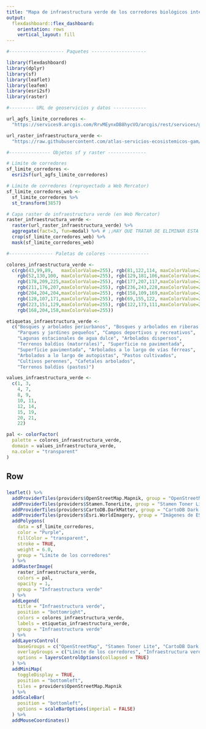 ```yaml
---
title: "Mapa de infraestructura verde de los corredores biológicos interurbanos María Aguilar y Río Torres"
output: 
  flexdashboard::flex_dashboard:
    orientation: rows
    vertical_layout: fill
---
```


```r
#-------------------- Paquetes --------------------

library(flexdashboard)
library(dplyr)
library(sf)
library(leaflet)
library(leafem)
library(esri2sf)
library(raster)

#--------- URL de geoservicios y datos ------------

url_agfs_limite_corredores <-
  "https://services9.arcgis.com/RrvMEynxDB8hycVO/arcgis/rest/services/gam_limite_corredores/FeatureServer/0"

url_raster_infraestructura_verde <-
  "https://raw.githubusercontent.com/atlas-servicios-ecosistemicos-gam/datos/master/infraestructura-verde/corredores/IV_CORREDORES_WEB.TIF"

#--------------- Objetos sf y raster --------------

# Límite de corredores
sf_limite_corredores <- 
  esri2sf(url_agfs_limite_corredores)

# Límite de corredores (reproyectado a Web Mercator)
sf_limite_corredores_web <- 
  sf_limite_corredores %>%
  st_transform(3857)

# Capa raster de infraestructura verde (en Web Mercator)
raster_infraestructura_verde <-
  raster(url_raster_infraestructura_verde) %>%
  aggregate(fact=3, fun=modal) %>% # ¡¡HAY QUE TRATAR DE ELIMINAR ESTA AGRUPACIÓN. PODRÍA FUNCIONAR AL USAR MÁS MEMORIA LINUX!!
  crop(sf_limite_corredores_web) %>%
  mask(sf_limite_corredores_web)

#---------------- Paletas de colores ---------------

colores_infraestructura_verde <- 
  c(rgb(43,99,89,   maxColorValue=255), rgb(81,122,114, maxColorValue=255), 
    rgb(52,130,100, maxColorValue=255), rgb(129,181,106,maxColorValue=255),
    rgb(178,209,225,maxColorValue=255), rgb(177,207,117,maxColorValue=255),
    rgb(211,176,207,maxColorValue=255), rgb(236,243,228,maxColorValue=255), 
    rgb(204,204,204,maxColorValue=255), rgb(158,109,169,maxColorValue=255),
    rgb(128,107,171,maxColorValue=255), rgb(69,155,122, maxColorValue=255), 
    rgb(223,151,129,maxColorValue=255), rgb(122,173,111,maxColorValue=255), 
    rgb(168,204,158,maxColorValue=255))

etiquetas_infraestructura_verde <- 
  c("Bosques y arbolados periurbanos", "Bosques y arbolados en riberas de ríos", 
    "Parques y jardines pequeños", "Campos deportivos y recreativos", 
    "Lagunas estacionales de agua dulce", "Arbolados dispersos", 
    "Terrenos baldíos (matorrales)", "Superficie no pavimentada", 
    "Superficie pavimentada", "Arbolados a lo largo de vías férreas", 
    "Arbolados a lo largo de autopistas", "Pastos cultivados", 
    "Cultivos perennes", "Cafetales arbolados",
    "Terrenos baldíos (pastos)")

values_infraestructura_verde <- 
  c(1, 3, 
    4, 7, 
    8, 9, 
    10, 11, 
    12, 14, 
    15, 19, 
    20, 21, 
    22)

pal <- colorFactor(
  palette = colores_infraestructura_verde, 
  domain = values_infraestructura_verde,
  na.color = "transparent"
)

```

Row
-----------------------------------------------------------------------

###
```r

leaflet() %>%
  addProviderTiles(providers$OpenStreetMap.Mapnik, group = "OpenStreetMap") %>%
  addProviderTiles(providers$Stamen.TonerLite, group = "Stamen Toner Lite") %>%
  addProviderTiles(providers$CartoDB.DarkMatter, group = "CartoDB Dark Matter") %>%
  addProviderTiles(providers$Esri.WorldImagery, group = "Imágenes de ESRI") %>%
  addPolygons(
    data = sf_limite_corredores,
    color = "Purple",
    fillColor = "transparent",
    stroke = TRUE,
    weight = 6.0,
    group = "Límite de los corredores"
  ) %>%
  addRasterImage(
    raster_infraestructura_verde,
    colors = pal,
    opacity = 1,
    group = "Infraestructura verde"
  ) %>%
  addLegend(
    title = "Infraestructura verde", 
    position = "bottomright",
    colors = colores_infraestructura_verde, 
    labels = etiquetas_infraestructura_verde,
    group = "Infraestructura verde"
  ) %>%
  addLayersControl(
    baseGroups = c("OpenStreetMap", "Stamen Toner Lite", "CartoDB Dark Matter", "Imágenes de ESRI"),
    overlayGroups = c("Límite de los corredores", "Infraestructura verde"),
    options = layersControlOptions(collapsed = TRUE)    
  ) %>%  
  addMiniMap(
    toggleDisplay = TRUE,
    position = "bottomleft",
    tiles = providers$OpenStreetMap.Mapnik
  ) %>%
  addScaleBar(
    position = "bottomleft",
    options = scaleBarOptions(imperial = FALSE)
  ) %>%
  addMouseCoordinates()

```